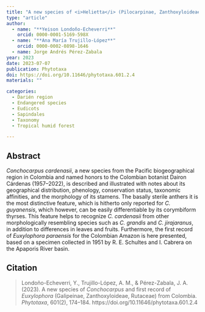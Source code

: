 ```yaml
---
title: "A new species of <i>Helietta</i> (Pilocarpinae, Zanthoxyloideae, Rutaceae) from Colombia and notes on the morphology and circumscription of <i>H. glaziovii</i>"
type: "article"
author:
  - name: "**Yeison Londoño-Echeverri**"
    orcid: 0000-0001-5169-598X
  - name: "**Ana María Trujillo-López**"
    orcid: 0000-0002-0898-1646
  - name: Jorge Andrés Pérez-Zabala
year: 2023
date: 2023-07-07
publication: Phytotaxa
doi: https://doi.org/10.11646/phytotaxa.601.2.4
materials: ""

categories:
  - Darién region
  - Endangered species
  - Eudicots
  - Sapindales
  - Taxonomy
  - Tropical humid forest

---
```


## Abstract

*Conchocarpus cardenasii*, a new species from the Pacific biogeographical region in Colombia and named honors to the Colombian botanist Dairon Cárdenas (1957–2022), is described and illustrated with notes about its geographical distribution, phenology, conservation status, taxonomic affinities, and the morphology of its stamens. The basally sterile anthers it is the most distinctive feature, which is hitherto only reported for *C. guyanensis*, which however, can be easily differentiable by its corymbiform thyrses. This feature helps to recognize *C. cardenasii* from other morphologically resembling species such as *C. grandis* and *C. jirajaranus*, in addition to differences in leaves and fruits. Furthermore, the first record of *Euxylophora paraensis* for the Colombian Amazon is here presented, based on a specimen collected in 1951 by R. E. Schultes and I. Cabrera on the Apaporis River basin.

## Citation

> Londoño-Echeverri, Y., Trujillo-López, A. M., & Pérez-Zabala, J. A. (2023). A new species of *Conchocarpus* and first record of *Euxylophora* (Galipeinae, Zanthoxyloideae, Rutaceae) from Colombia. *Phytotaxa*, 601(2), 174–184. https://doi.org/10.11646/phytotaxa.601.2.4